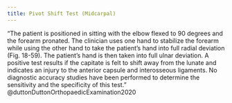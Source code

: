 ```yaml
---
title: Pivot Shift Test (Midcarpal)
---
```


"The patient is positioned in sitting with the elbow flexed to 90 degrees and the forearm pronated. The clinician uses one hand to stabilize the forearm while using the other hand to take the patient’s hand into full radial deviation (Fig. 18-59). The patient’s hand is then taken into full ulnar deviation. A positive test results if the capitate is felt to shift away from the lunate and indicates an injury to the anterior capsule and interosseous ligaments. No diagnostic accuracy studies have been performed to determine the sensitivity and the specificity of this test." @duttonDuttonOrthopaedicExamination2020